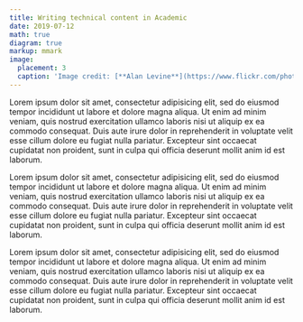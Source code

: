```yaml
---
title: Writing technical content in Academic
date: 2019-07-12
math: true
diagram: true
markup: mmark
image:
  placement: 3
  caption: 'Image credit: [**Alan Levine**](https://www.flickr.com/photos/cogdog/47590107551/in/photolist-FngFPG-4Xyeqz-oQmydB-oaM65G-X7QACS-VKnGFW-pZmuyZ-dwikL4-VbLJum-s2kxRT-mQNEQF-qEznxn-2duLFmy-25usFa2-oRRafz-MmDJYj-2fvnJXH-Jo7PjS-7pS69i-TJYn7m-pq2qqW-WY79Sw-SJAHeU-dVfNjg-D1FTSc-4PUCGq-PVKoCd-26t5Hze-pszYuV-4papfo-4HGWut-27B5Q9L-4H72jH-77YQCo-SwDCQs-owPwwa-2fAeP3H-hQTJyo-2cC4y2J-U6wznN-neNNVz-27QKEnM-MZH8Jb-2ahbFwf-io8FGr-219ed6g-hsrpbZ-EgbQ3D-22MXvmq-JGYztd)'
---
```


Lorem ipsum dolor sit amet, consectetur adipisicing elit, sed do eiusmod tempor incididunt ut labore et dolore magna aliqua. Ut enim ad minim veniam, quis nostrud exercitation ullamco laboris nisi ut aliquip ex ea commodo consequat. Duis aute irure dolor in reprehenderit in voluptate velit esse cillum dolore eu fugiat nulla pariatur. Excepteur sint occaecat cupidatat non proident, sunt in culpa qui officia deserunt mollit anim id est laborum.

Lorem ipsum dolor sit amet, consectetur adipisicing elit, sed do eiusmod tempor incididunt ut labore et dolore magna aliqua. Ut enim ad minim veniam, quis nostrud exercitation ullamco laboris nisi ut aliquip ex ea commodo consequat. Duis aute irure dolor in reprehenderit in voluptate velit esse cillum dolore eu fugiat nulla pariatur. Excepteur sint occaecat cupidatat non proident, sunt in culpa qui officia deserunt mollit anim id est laborum.

Lorem ipsum dolor sit amet, consectetur adipisicing elit, sed do eiusmod tempor incididunt ut labore et dolore magna aliqua. Ut enim ad minim veniam, quis nostrud exercitation ullamco laboris nisi ut aliquip ex ea commodo consequat. Duis aute irure dolor in reprehenderit in voluptate velit esse cillum dolore eu fugiat nulla pariatur. Excepteur sint occaecat cupidatat non proident, sunt in culpa qui officia deserunt mollit anim id est laborum.
